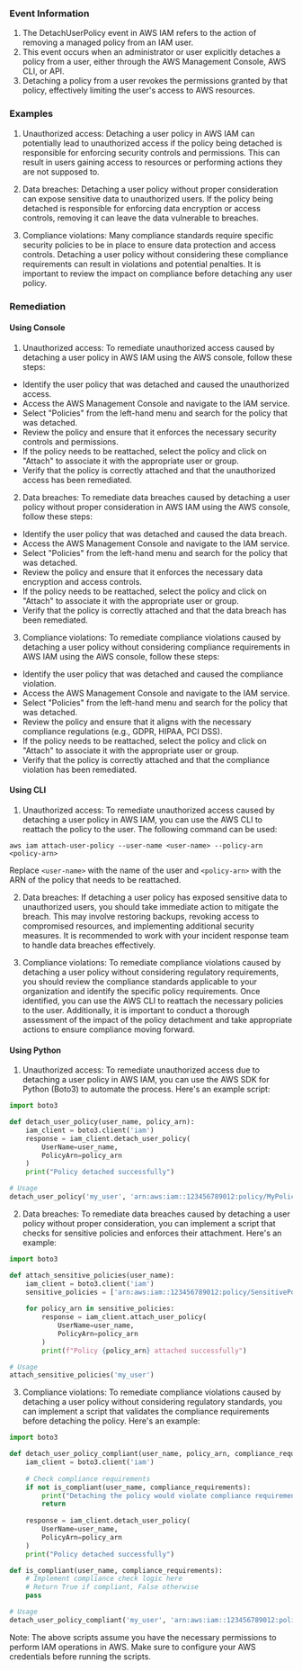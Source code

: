 
### Event Information

1. The DetachUserPolicy event in AWS IAM refers to the action of removing a managed policy from an IAM user.
2. This event occurs when an administrator or user explicitly detaches a policy from a user, either through the AWS Management Console, AWS CLI, or API.
3. Detaching a policy from a user revokes the permissions granted by that policy, effectively limiting the user's access to AWS resources.


### Examples

1. Unauthorized access: Detaching a user policy in AWS IAM can potentially lead to unauthorized access if the policy being detached is responsible for enforcing security controls and permissions. This can result in users gaining access to resources or performing actions they are not supposed to.

2. Data breaches: Detaching a user policy without proper consideration can expose sensitive data to unauthorized users. If the policy being detached is responsible for enforcing data encryption or access controls, removing it can leave the data vulnerable to breaches.

3. Compliance violations: Many compliance standards require specific security policies to be in place to ensure data protection and access controls. Detaching a user policy without considering these compliance requirements can result in violations and potential penalties. It is important to review the impact on compliance before detaching any user policy.

### Remediation

#### Using Console

1. Unauthorized access: To remediate unauthorized access caused by detaching a user policy in AWS IAM using the AWS console, follow these steps:

- Identify the user policy that was detached and caused the unauthorized access.
- Access the AWS Management Console and navigate to the IAM service.
- Select "Policies" from the left-hand menu and search for the policy that was detached.
- Review the policy and ensure that it enforces the necessary security controls and permissions.
- If the policy needs to be reattached, select the policy and click on "Attach" to associate it with the appropriate user or group.
- Verify that the policy is correctly attached and that the unauthorized access has been remediated.

2. Data breaches: To remediate data breaches caused by detaching a user policy without proper consideration in AWS IAM using the AWS console, follow these steps:

- Identify the user policy that was detached and caused the data breach.
- Access the AWS Management Console and navigate to the IAM service.
- Select "Policies" from the left-hand menu and search for the policy that was detached.
- Review the policy and ensure that it enforces the necessary data encryption and access controls.
- If the policy needs to be reattached, select the policy and click on "Attach" to associate it with the appropriate user or group.
- Verify that the policy is correctly attached and that the data breach has been remediated.

3. Compliance violations: To remediate compliance violations caused by detaching a user policy without considering compliance requirements in AWS IAM using the AWS console, follow these steps:

- Identify the user policy that was detached and caused the compliance violation.
- Access the AWS Management Console and navigate to the IAM service.
- Select "Policies" from the left-hand menu and search for the policy that was detached.
- Review the policy and ensure that it aligns with the necessary compliance regulations (e.g., GDPR, HIPAA, PCI DSS).
- If the policy needs to be reattached, select the policy and click on "Attach" to associate it with the appropriate user or group.
- Verify that the policy is correctly attached and that the compliance violation has been remediated.

#### Using CLI

1. Unauthorized access: To remediate unauthorized access caused by detaching a user policy in AWS IAM, you can use the AWS CLI to reattach the policy to the user. The following command can be used:

```
aws iam attach-user-policy --user-name <user-name> --policy-arn <policy-arn>
```

Replace `<user-name>` with the name of the user and `<policy-arn>` with the ARN of the policy that needs to be reattached.

2. Data breaches: If detaching a user policy has exposed sensitive data to unauthorized users, you should take immediate action to mitigate the breach. This may involve restoring backups, revoking access to compromised resources, and implementing additional security measures. It is recommended to work with your incident response team to handle data breaches effectively.

3. Compliance violations: To remediate compliance violations caused by detaching a user policy without considering regulatory requirements, you should review the compliance standards applicable to your organization and identify the specific policy requirements. Once identified, you can use the AWS CLI to reattach the necessary policies to the user. Additionally, it is important to conduct a thorough assessment of the impact of the policy detachment and take appropriate actions to ensure compliance moving forward.

#### Using Python

1. Unauthorized access: To remediate unauthorized access due to detaching a user policy in AWS IAM, you can use the AWS SDK for Python (Boto3) to automate the process. Here's an example script:

```python
import boto3

def detach_user_policy(user_name, policy_arn):
    iam_client = boto3.client('iam')
    response = iam_client.detach_user_policy(
        UserName=user_name,
        PolicyArn=policy_arn
    )
    print("Policy detached successfully")

# Usage
detach_user_policy('my_user', 'arn:aws:iam::123456789012:policy/MyPolicy')
```

2. Data breaches: To remediate data breaches caused by detaching a user policy without proper consideration, you can implement a script that checks for sensitive policies and enforces their attachment. Here's an example:

```python
import boto3

def attach_sensitive_policies(user_name):
    iam_client = boto3.client('iam')
    sensitive_policies = ['arn:aws:iam::123456789012:policy/SensitivePolicy1', 'arn:aws:iam::123456789012:policy/SensitivePolicy2']
    
    for policy_arn in sensitive_policies:
        response = iam_client.attach_user_policy(
            UserName=user_name,
            PolicyArn=policy_arn
        )
        print(f"Policy {policy_arn} attached successfully")

# Usage
attach_sensitive_policies('my_user')
```

3. Compliance violations: To remediate compliance violations caused by detaching a user policy without considering regulatory standards, you can implement a script that validates the compliance requirements before detaching the policy. Here's an example:

```python
import boto3

def detach_user_policy_compliant(user_name, policy_arn, compliance_requirements):
    iam_client = boto3.client('iam')
    
    # Check compliance requirements
    if not is_compliant(user_name, compliance_requirements):
        print("Detaching the policy would violate compliance requirements")
        return
    
    response = iam_client.detach_user_policy(
        UserName=user_name,
        PolicyArn=policy_arn
    )
    print("Policy detached successfully")

def is_compliant(user_name, compliance_requirements):
    # Implement compliance check logic here
    # Return True if compliant, False otherwise
    pass

# Usage
detach_user_policy_compliant('my_user', 'arn:aws:iam::123456789012:policy/MyPolicy', ['GDPR', 'HIPAA', 'PCI DSS'])
```

Note: The above scripts assume you have the necessary permissions to perform IAM operations in AWS. Make sure to configure your AWS credentials before running the scripts.

